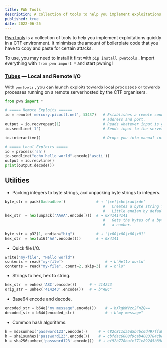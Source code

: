 ```yaml
---
title: PWN Tools
description: A collection of tools to help you implement exploitations quickly in a CTF environment.
published: true
date: 2022-06-25
---
```


[Pwn tools](https://docs.pwntools.com/en/stable/) is a collection of tools to help you implement exploitations quickly in a CTF environment. It minimises the amount of boilerplate code that you have to copy and paste for certain attacks.

To use, you may need to install it first with `pip install pwntools` . Import everything with `from pwn import *` and start pwning!

### [Tubes](https://github.com/Gallopsled/pwntools-tutorial/blob/master/tubes.md) — Local and Remote I/O

With `pwntools` , you can launch exploits towards local processes or towards processes running on a remote server hosted by the CTF organisers.

```python
from pwn import *

# ===== Remote Exploits ======
io = remote('mercury.picoctf.net', 53437)   # Establishes a remote connection to the given
                                            # address and port.
output = io.recvrepeat(1)                   # Reads whatever input is given to us within 1 second.
io.sendline('1')                            # Sends input to the server.

io.interactive()                            # Drops you into manual interactive mode.

# ===== Local Exploits =====
io = process('sh')
io.sendline("echo hello world".encode('ascii'))
output = io.recvline()
print(output.decode())
```

## Utilities

* Packing integers to byte strings, and unpacking byte strings to integers.

```python
byte_str = pack(0xdeadbeef)              # → '\xef\xbe\xad\xde'
                                            #   Creates a byte string from the given number.
                                            #   Little endian by default.
hex_str  = hex(unpack('AAAA'.encode()))  # → 0x41414141
                                            #   Gets the bytes of a byte string and returns
                                            #   a number.

byte_str = p32(1, endian="big")          # → '\x00\x00\x00\x01'
hex_str  = hex(u16('AA'.encode()))       # → 0x4141
```

* Quick file I/O.

```python
write("my-file", "Hello world")
contents = read("my-file")                   # → b"Hello world"
contents = read("my-file", count=2, skip=3)  # → b"lo"
```

* Strings to hex, hex to string.

```python
hex_str  = enhex('ABC'.encode())      # → 414243
orig_str = unhex('414243'.encode())   # → b"ABC"
```

* Base64 encode and decode.

```python
encoded_str = b64e("my message".encode())    # → bXkgbWVzc2FnZQ==
decoded_str = b64d(encoded_str)              # → b"my message"
```

* Common hash algorithms.

```python
h = md5sumhex('password123'.encode())     # → 482c811da5d5b4bc6d497ffa98491e38
h = sha1sumhex('password123'.encode())    # → cbfdac6008f9cab4083784cbd1874f76618d2a97
h = sha256sumhex('password123'.encode())  # → ef92b778bafe771e89245b89ecbc08a44a4e166c06659911881f383d4473e94f
```
